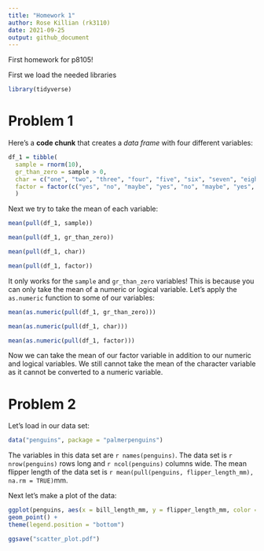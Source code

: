 ```yaml
---
title: "Homework 1"
author: Rose Killian (rk3110)
date: 2021-09-25
output: github_document
---
```


First homework for p8105! 


First we load the needed libraries
```r
library(tidyverse)
```


# Problem 1

Here's a **code chunk** that creates a _data frame_ with four different variables:

```r
df_1 = tibble(
  sample = rnorm(10),
  gr_than_zero = sample > 0,
  char = c("one", "two", "three", "four", "five", "six", "seven", "eight", "nine", "ten"),
  factor = factor(c("yes", "no", "maybe", "yes", "no", "maybe", "yes", "no", "maybe", "yes"))
  )
```

Next we try to take the mean of each variable:

```r
mean(pull(df_1, sample))

mean(pull(df_1, gr_than_zero))

mean(pull(df_1, char))

mean(pull(df_1, factor))
```

It only works for the `sample` and `gr_than_zero` variables! This is because you can only take the mean of a numeric or logical variable. Let's apply the `as.numeric` function to some of our variables:

```r
mean(as.numeric(pull(df_1, gr_than_zero)))

mean(as.numeric(pull(df_1, char)))

mean(as.numeric(pull(df_1, factor)))
```

Now we can take the mean of our factor variable in addition to our numeric and logical variables. We still cannot take the mean of the character variable as it cannot be converted to a numeric variable.


# Problem 2

Let's load in our data set:

```r
data("penguins", package = "palmerpenguins")
```

The variables in this data set are `r names(penguins)`. The data set is `r nrow(penguins)` rows long and `r ncol(penguins)` columns wide. The mean flipper length of the data set is `r mean(pull(penguins, flipper_length_mm), na.rm = TRUE)`mm.

Next let's make a plot of the data:

```r
ggplot(penguins, aes(x = bill_length_mm, y = flipper_length_mm, color = species)) +
geom_point() +
theme(legend.position = "bottom")

ggsave("scatter_plot.pdf")
```

